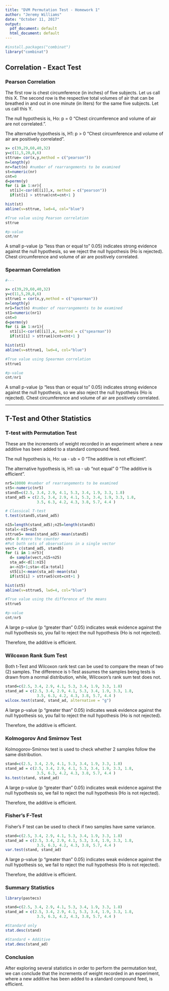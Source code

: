 ```yaml
---
title: "DVM Permutation Test - Homework 1"
author: "Jeremy Williams"
date: "October 11, 2017"
output:
  pdf_document: default
  html_document: default
---
```


```r
#install.packages("combinat")
library("combinat")
```

## **Correlation - Exact Test**

### **Pearson Correlation**

The first row is chest circumference (in inches) of five subjects. Let us
call this X. The second row is the respective total volumes of air that can
be breathed in and out in one minute (in liters) for the same five
subjects. Let us call this Y.

The null hypothesis is, Ho: p = 0
"Chest circumference and volume of air are not correlated.".

The alternative hypothesis is, H1: p > 0
"Chest circumference and volume of air are positively correlated".


```r
x= c(39,29,60,40,32)
y=c(11,5,20,8,6)
sttrue= cor(x,y,method = c("pearson"))
n=length(y)
nr=fact(n) #number of rearrangements to be examined
st=numeric(nr)
cnt=0
d=permn(y)
for (i in 1:nr){
  st[i]<-cor(d[[i]],x, method = c("pearson"))
  if(st[i] > sttrue)cnt=cnt+1 }

hist(st)
abline(v=sttrue, lwd=4, col="blue")

#True value using Pearson correlation
sttrue

#p-value
cnt/nr
```

A small p-value (p "less than or equal to" 0.05) indicates strong evidence against the null hypothesis, so we reject the null hypothesis (Ho is rejected). Chest circumference and volume of air are positively correlated.

### **Spearman Correlation**

```r
#---

x= c(39,29,60,40,32)
y=c(11,5,20,8,6)
sttrue1 = cor(x,y,method = c("spearman"))
n=length(y)
nr1=fact(n) #number of rearrangements to be examined
st1=numeric(nr1)
cnt=0
d=permn(y)
for (i in 1:nr1){
  st1[i]<-cor(d[[i]],x, method = c("spearman"))
  if(st1[i] > sttrue1)cnt=cnt+1 }

hist(st1)
abline(v=sttrue1, lwd=4, col="blue")

#True value using Spearman correlation
sttrue1

#p-value
cnt/nr1
```

A small p-value (p "less than or equal to" 0.05) indicates strong evidence against the null hypothesis, so we also reject the null hypothesis (Ho is rejected). Chest circumference and volume of air are positively correlated.

******

## **T-Test and Other Statistics**

### **T-test with Permutation Test** 

These are the increments of weight recorded in an experiment where a
new additive has been added to a standard compound feed.

The null hypothesis is, Ho: ua - ub = 0 
"The additive is not efficient".

The alternative hypothesis is, H1: ua - ub "not equal" 0
"The additive is efficient".

```r
nr5=10000 #number of rearrangements to be examined
st5<-numeric(nr5)
stand5=c(2.5, 3.4, 2.9, 4.1, 5.3, 3.4, 1.9, 3.3, 1.8)
stand_ad5 = c(2.5, 3.4, 2.9, 4.1, 5.3, 3.4, 1.9, 3.3, 1.8,
              3.5, 6.3, 4.2, 4.3, 3.8, 5.7, 4.4 )

# Classical T-test
t.test(stand5,stand_ad5)

n15=length(stand_ad5);n25=length(stand5)
total<-n15+n25
sttrue5= mean(stand_ad5)-mean(stand5)
cnt= 0 #zero the counter
#Put both sets of observations in a single vector
vect= c(stand_ad5, stand5)
for (i in 1:nr5){
  d= sample(vect,n15+n25)
  sta_ad<-d[1:n15]
  a<-n15+1;sta<-d[a:total]
  st5[i]<-mean(sta_ad)-mean(sta)
  if(st5[i] > sttrue5)cnt=cnt+1 }

hist(st5)
abline(v=sttrue5, lwd=4, col="blue")

#True value using the difference of the means
sttrue5

#p-value
cnt/nr5
```

A large p-value (p "greater than" 0.05) indicates weak evidence against the null hypothesis so, you fail to reject the null hypothesis (Ho is not rejected).

Therefore, the additive is efficient.

### **Wilcoxon Rank Sum Test**

Both t-Test and Wilcoxon rank test can be used to compare the mean of two (2) samples. The difference is t-Test assumes the samples being tests is drawn from a normal distribution, while, Wilcoxon's rank sum test does not.

```r

stand=c(2.5, 3.4, 2.9, 4.1, 5.3, 3.4, 1.9, 3.3, 1.8)
stand_ad = c(2.5, 3.4, 2.9, 4.1, 5.3, 3.4, 1.9, 3.3, 1.8,
              3.5, 6.3, 4.2, 4.3, 3.8, 5.7, 4.4 )
wilcox.test(stand, stand_ad, alternative = "g")
```

A large p-value (p "greater than" 0.05) indicates weak evidence against the null hypothesis so, you fail to reject the null hypothesis (Ho is not rejected).

Therefore, the additive is efficient.

### **Kolmogorov And Smirnov Test**

Kolmogorov-Smirnov test is used to check whether 2 samples follow the same distribution.


```r

stand=c(2.5, 3.4, 2.9, 4.1, 5.3, 3.4, 1.9, 3.3, 1.8)
stand_ad = c(2.5, 3.4, 2.9, 4.1, 5.3, 3.4, 1.9, 3.3, 1.8,
              3.5, 6.3, 4.2, 4.3, 3.8, 5.7, 4.4 )
ks.test(stand, stand_ad)

```

A large p-value (p "greater than" 0.05) indicates weak evidence against the null hypothesis so, we fail to reject the null hypothesis (Ho is not rejected).

Therefore, the additive is efficient.

### **Fisher's F-Test**

Fisher's F test can be used to check if two samples have same variance.

```r

stand=c(2.5, 3.4, 2.9, 4.1, 5.3, 3.4, 1.9, 3.3, 1.8)
stand_ad = c(2.5, 3.4, 2.9, 4.1, 5.3, 3.4, 1.9, 3.3, 1.8,
              3.5, 6.3, 4.2, 4.3, 3.8, 5.7, 4.4 )
var.test(stand, stand_ad)

```

A large p-value (p "greater than" 0.05) indicates weak evidence against the null hypothesis so, we fail to reject the null hypothesis (Ho is not rejected).

Therefore, the additive is efficient.

### **Summary Statistics**

```r
library(pastecs)

stand=c(2.5, 3.4, 2.9, 4.1, 5.3, 3.4, 1.9, 3.3, 1.8)
stand_ad = c(2.5, 3.4, 2.9, 4.1, 5.3, 3.4, 1.9, 3.3, 1.8,
              3.5, 6.3, 4.2, 4.3, 3.8, 5.7, 4.4 )

#Standard only
stat.desc(stand)

#Standard + Additive
stat.desc(stand_ad)

```
### **Conclusion**

After exploring several statistics in order to perform the permutation
test, we can conclude that the increments of weight recorded in an experiment, where a new additive has been added to a standard compound feed, is efficient.
